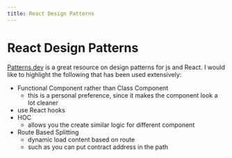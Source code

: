 ```yaml
---
title: React Design Patterns
---
```


# React Design Patterns

[Patterns.dev](https://www.patterns.dev/) is a great resource on design patterns
for js and React. I would like to highlight the following that has been used
extensively:

- Functional Component rather than Class Component
  - this is a personal preference, since it makes the component look a lot
    cleaner
- use React hooks
- HOC
  - allows you the create similar logic for different component
- Route Based Splitting
  - dynamic load content based on route
  - such as you can put contract address in the path
